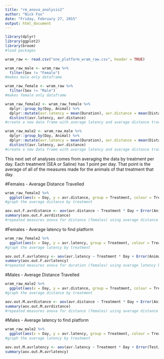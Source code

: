 ```yaml
---
title: "rm_anova_analysis2"
author: "Nick Fox"
date: "Friday, February 27, 2015"
output: html_document
---
```


```r
library(dplyr)
library(ggplot2)
library(broom)
#load packages
```


```r

wram_raw <- read.csv("one_platform_wram_raw.csv", header = TRUE)

wram_raw_male <- wram_raw %>%
  filter(Sex != "Female")
#makes male only dataframe

wram_raw_female <- wram_raw %>%
  filter(Sex != "Male")
#makes female only dataframe

wram_raw_female2 <- wram_raw_female %>%
  dplyr::group_by(Day, Animal) %>%
  dplyr::mutate(avr.latency = mean(Duration), avr.distance = mean(Distance)) %>%
  distinct(avr.latency, avr.distance)
#create a new data frame with average latency and average distance travelled by treatment for females

wram_raw_male2 <- wram_raw_male %>%
  dplyr::group_by(Day, Animal) %>%
  dplyr::mutate(avr.latency = mean(Duration), avr.distance = mean(Distance)) %>%
  distinct(avr.latency, avr.distance)
#create a new data frame with average latency and average distance travelled by treatment for males

```


This next set of analyses comes from averaging the data by treatment per day.  Each treatment (SEA or Saline) has 1 point per day.  That point is the average of all of the measures made for the animals of that treatment that day.

#Females - Average Distance Travelled

```r

wram_raw_female2 %>%
  ggplot(aes(x = Day, y = avr.distance, group = Treatment, colour = Treatment)) + ylab("Average distance travelled (m)")+ geom_point(size = 4) + geom_line(size = 1) + scale_color_brewer(palette="Dark2")
#graph the average distance by treatment

aov.out.F.avrdistance <- aov(avr.distance ~ Treatment * Day + Error(Animal), data = wram_raw_female2)
summary(aov.out.F.avrdistance)
#repeated measures anova for distance (females) using average distance by treatment

```
#Females - Average latency to find platform

```r

wram_raw_female2 %>%
  ggplot(aes(x = Day, y = avr.latency, group = Treatment, colour = Treatment)) + ylab("Average latency to find platform (s)") + geom_point(size = 4) + geom_line(size = 1) + scale_color_brewer(palette="Dark2")
#graph the average latency by treatment

aov.out.F.avrlatency <- aov(avr.latency ~ Treatment * Day + Error(Animal), data = wram_raw_female2)
summary(aov.out.F.avrlatency)
#repeated measures anova for duration (females) using average latency by treatment
```

#Males - Average Distance Travelled

```r

wram_raw_male2 %>%
  ggplot(aes(x = Day, y = avr.distance, group = Treatment, colour = Treatment)) + ylab("Average distance travelled (m)")+ geom_point(size = 4) + geom_line(size = 1) + scale_color_brewer(palette="Dark2")
#graph the average distance by treatment

aov.out.M.avrdistance <- aov(avr.distance ~ Treatment * Day + Error(Animal), data = wram_raw_male2)
summary(aov.out.M.avrdistance)
#repeated measures anova for distance (females) using average distance by treatment
```

#Males - Average latency to find platform

```r

wram_raw_male2 %>%
  ggplot(aes(x = Day, y = avr.latency, group = Treatment, colour = Treatment)) + ylab("Average latency to find platform (s)") + geom_point(size = 4) + geom_line(size = 1) + scale_color_brewer(palette="Dark2")
#graph the average latency by treatment

aov.out.M.avrlatency <- aov(avr.latency ~ Treatment * Day + Error(Test/(Treatment * Day)), data = wram_raw_male2)
summary(aov.out.M.avrlatency)
```
